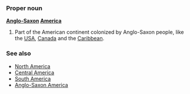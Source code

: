 ===Proper noun===
'''[[Anglo-Saxon]] [[America]]'''

# Part of the American continent colonized by Anglo-Saxon people, like the [[USA]], [[Canada]] and the [[Caribbean]].

===See also===

* [[North America]]
* [[Central America]]
* [[South America]]
* [[Anglo-Saxon America]]